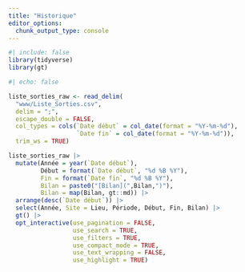 ```yaml
---
title: "Historique"
editor_options: 
  chunk_output_type: console
---
```


```r
#| include: false
library(tidyverse)
library(gt)
```


```r
#| echo: false

liste_sorties_raw <- read_delim(
  "www/Liste_Sorties.csv", 
  delim = ";", 
  escape_double = FALSE, 
  col_types = cols(`Date début` = col_date(format = "%Y-%m-%d"), 
                   `Date fin` = col_date(format = "%Y-%m-%d")), 
  trim_ws = TRUE) 

liste_sorties_raw |> 
  mutate(Année = year(`Date début`),
         Début = format(`Date début`, "%d %B %Y"),
         Fin = format(`Date fin`, "%d %B %Y"),
         Bilan = paste0("[Bilan](",Bilan,")"),
         Bilan = map(Bilan, gt::md)) |> 
  arrange(desc(`Date début`)) |> 
  select(Année, Site = Lieu, Période, Début, Fin, Bilan) |> 
  gt() |> 
  opt_interactive(use_pagination = FALSE, 
                  use_search = TRUE, 
                  use_filters = TRUE,
                  use_compact_mode = TRUE,
                  use_text_wrapping = FALSE,
                  use_highlight = TRUE)
```
